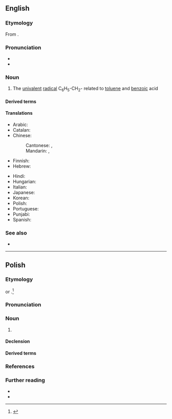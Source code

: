 ==English==
{{wp}}

===Etymology===
From {{affix|en|benz-|-yl}}.

===Pronunciation===
* {{IPA|en|/ˈbɛnzɪl/|/ˈbɛnzaɪl/}}
* {{audio|en|en-us-benzyl.ogg|Audio (US)}}

===Noun===
{{en-noun}}

# {{lb|en|organic chemistry|especially in combination}} The [[univalent]] [[radical]] C<sub>6</sub>H<sub>5</sub>-CH<sub>2</sub>- related to [[toluene]] and [[benzoic]] acid

====Derived terms====
{{der2|en|benzylhydroxylamine|benzyloxycarbonyl|N-benzyl-N-isopropylpivalamide|benzyl alcohol|benzyl cellulose|benzyl chloride}}

====Translations====
{{trans-top|chemical compound}}
* Arabic: {{t|ar|بَنْزِيل}}
* Catalan: {{t|ca|benzil|m}}
* Chinese:
*: Cantonese: {{t|yue|苄|tr=bin6}}, {{t|yue|苄基|tr=bin6 gei1}}
*: Mandarin: {{t+|cmn|苄|tr=biàn}}, {{t+|cmn|苄基|tr=biànjī}}
* Finnish: {{t|fi|bentsyyli}}
* Hebrew: {{t|he|בנזיל}}
{{trans-mid}}
* Hindi: {{t|hi|धूपल}}
* Hungarian: {{t|hu|benzil}}
* Italian: {{t+|it|benzile|m}}
* Japanese: {{t|ja|ベンジル基|tr=ベンジルき, benjiru-ki}}
* Korean: {{t|ko|벤질기}}
* Polish: {{t+|pl|benzyl|m}}
* Portuguese: {{t|pt|benzilo|m}}
* Punjabi: {{t|pa|ਬੈਨਜ਼ਾਈਲ}}
* Spanish: {{t|es|bencilo|m}}
{{trans-bottom}}

===See also===
* {{l|en|benzylene}}

----

==Polish==
{{wp|lang=pl}}

===Etymology===
{{bor+|pl|fr|benzyle}} or {{bor|pl|en|benzyl}}.<ref>{{R:pl:SJPD}}</ref>

===Pronunciation===
{{pl-p}}

===Noun===
{{pl-noun|m-in}}

# {{lb|pl|organic chemistry}} {{l|en|benzyl}}

====Declension====
{{pl-decl-noun-m-in|tantum=s}}

====Derived terms====
{{col3|pl|title=adjective|benzylowy}}

===References===
<references/>

===Further reading===
* {{R:pl:WSJP}}
* {{R:pl:PWN}}